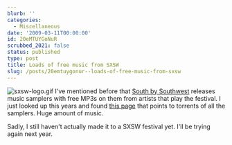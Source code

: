 ```yaml
---
blurb: ''
categories:
  - Miscellaneous
date: '2009-03-11T00:00:00'
id: 20eMTUYGoNuR
scrubbed_2021: false
status: published
type: post
title: Loads of free music from SXSW
slug: /posts/20emtuygonur--loads-of-free-music-from-sxsw
---
```


![sxsw-logo.gif](http://www.alanwsmith.com/blog/wp-content/uploads/2009/03/sxsw-logo.gif)
I've mentioned before that
[South by Southwest](http://sxsw.com/ "South by Southwest")
releases music samplers with free MP3s on them from artists that
play the festival. I just looked up this years and found
[this page](http://hewgill.com/sxsw/ "SXSW Music Sampler torrents")
that points to torrents of all the samplers. Huge amount of music.

Sadly, I still haven't actually made it to a SXSW festival yet.
I'll be trying again next year.
